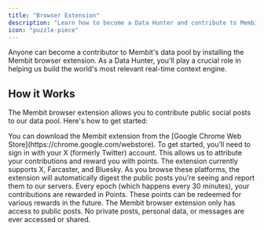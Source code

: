 ```yaml
---
title: "Browser Extension"
description: "Learn how to become a Data Hunter and contribute to Membit's real-time context."
icon: "puzzle-piece"
---
```


Anyone can become a contributor to Membit's data pool by installing the Membit browser extension. As a Data Hunter, you'll play a crucial role in helping us build the world's most relevant real-time context engine.

## How it Works

The Membit browser extension allows you to contribute public social posts to our data pool. Here's how to get started:

<Steps>
  <Step title="Install the Extension">
    You can download the Membit extension from the [Google Chrome Web
    Store](https://chrome.google.com/webstore).
  </Step>
  <Step title="Sign in with X">
    To get started, you'll need to sign in with your X (formerly Twitter)
    account. This allows us to attribute your contributions and reward you with
    points.
  </Step>
  <Step title="Browse Social Media">
    The extension currently supports X, Farcaster, and Bluesky. As you browse
    these platforms, the extension will automatically digest the public posts
    you're seeing and report them to our servers.
  </Step>
  <Step title="Earn Rewards">
    Every epoch (which happens every 30 minutes), your contributions are
    rewarded in Points. These points can be redeemed for various rewards in the
    future.
  </Step>
</Steps>

<Note>
  The Membit browser extension only has access to public posts. No private
  posts, personal data, or messages are ever accessed or shared.
</Note>
